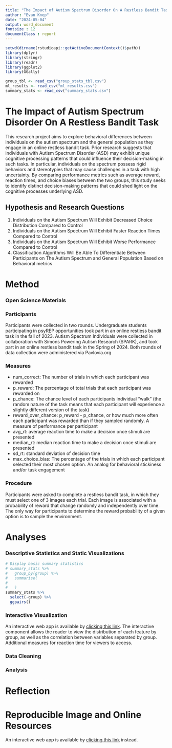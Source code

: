 ```yaml
---
title: "The Impact of Autism Spectrum Disorder On A Restless Bandit Task"
author: "Evan Knep"
date: "2024-05-04"
output: word_document
fontsize : 12
documentClass : report
---
```


```r
setwd(dirname(rstudioapi::getActiveDocumentContext()$path))
library(dplyr)
library(stringr)
library(readr)
library(ggplot2)
library(GGally)

group_tbl <- read_csv("group_stats_tbl.csv")
ml_results <- read_csv("ml_results.csv")
summary_stats <- read_csv("summary_stats.csv")
```

\newpage

# **The Impact of Autism Spectrum Disorder On A Restless Bandit Task**

This research project aims to explore behavioral differences between individuals on the autism spectrum and the general population as they engage in an online restless bandit task. Prior research suggests that individuals with Autism Spectrum Disorder (ASD) may exhibit unique cognitive processing patterns that could influence their decision-making in such tasks. In particular, individuals on the spectrum possess rigid behaviors and stereotypies that may cause challenges in a task with high uncertainty. By comparing performance metrics such as average reward, reaction times, and choice biases between the two groups, this study seeks to identify distinct decision-making patterns that could shed light on the cognitive processes underlying ASD.

## **Hypothesis and Research Questions**

1.  Individuals on the Autism Spectrum Will Exhibit Decreased Choice Distribution Compared to Control
2.  Individuals on the Autism Spectrum Will Exhibit Faster Reaction Times Compared to Control
3.  Individuals on the Autism Spectrum Will Exhibit Worse Performance Compared to Control
4.  Classification Algorithms Will Be Able To Differentiate Between Participants on The Autism Spectrum and General Population Based on Behavioral metrics

# Method

### **Open Science Materials**

### **Participants**

Participants were collected in two rounds. Undergraduate students participating in psyREP opportunities took part in an online restless bandit task in the fall of 2023. Autism Spectrum Individuals were collected in collaboration with Simons Powering Autism Research (SPARK), and took part in an online restless bandit task in the Spring of 2024. Both rounds of data collection were administered via Pavlovia.org

### **Measures**

-   num_correct: The number of trials in which each participant was rewarded
-   p_reward: The percentage of total trials that each participant was rewarded on
-   p_chance: The chance level of each participants individual "walk" (the random nature of the task means that each participant will experience a slightly different version of the task)
-   reward_over_chance: p_reward - p_chance, or how much more often each participant was rewarded than if they sampled randomly. A measure of performance per participant
-   avg_rt: average reaction time to make a decision once stimuli are presented
-   median_rt: median reaction time to make a decision once stimuli are presented
-   sd_rt: standard deviation of decision time
-   max_choice_bias: The percentage of the trials in which each participant selected their most chosen option. An analog for behavioral stickiness and/or task engagement

### **Procedure**

Participants were asked to complete a restless bandit task, in which they must select one of 3 images each trial. Each image is associated with a probability of reward that change randomly and independently over time. The only way for participants to determine the reward probability of a given option is to sample the environment.

# **Analyses**

### **Descriptive Statistics and Static Visualizations**

```r
# Display basic summary statistics
# summary_stats %>%
#   group_by(group) %>%
#   summarise(
#     
#   )
summary_stats %>%
  select(-group) %>%
  ggpairs()


```

### **Interactive Visualization**
An interactive web app is available by [clicking this link](https://knepx001.shinyapps.io/psy8712-final/). The interactive component allows the reader to view the distribution of each feature by group, as well as the correlation between variables separated by group. Additional measures for reaction time for viewers to access.

### **Data Cleaning**

### **Analysis**

# **Reflection**

# **Reproducible Image and Online Resources**

<!-- An image of this project as of *`r Sys.Date()`* can be accessed by [clicking this link](https://mybinder.org/v2/gh/evanknep/psy8712-week8/HEAD).  -->

An interactive web app is available by [clicking this link](https://knepx001.shinyapps.io/psy8712-final/) instead.
